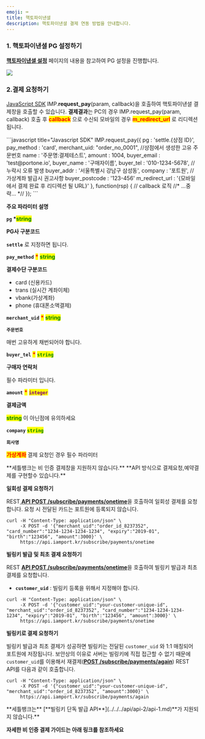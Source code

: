 ```yaml
---
emoji: ⌨
title: 핵토파이낸셜
description: 핵토파이낸셜 결제 연동 방법을 안내합니다.
---
```





### 1. 핵토파이낸셜 PG 설정하기

[**핵토파이낸셜 설정**](../../../ready/2.-pg/payment-gateway/settle/) 페이지의 내용을 참고하여 PG 설정을 진행합니다.

![](</gitbook-assets/ko/스크린샷 2022-06-01 오후 4.32.44.png>)

### 2.결제 요청하기

[JavaScript SDK](../../../sdk/javascript-sdk-old/) IMP.**request\_pay**(param, callback)을 호출하여 핵토파이낸셜 결제창을 호출할 수 있습니다. **결제결과**는 PC의 경우 IMP.request\_pay(param, callback) 호출 후 <mark style="color:red;">**callback**</mark> 으로 수신되 모바일의 경우 <mark style="color:red;">**m\_redirect\_url**</mark> 로 리디렉션됩니다.

<Tabs>
<Tab title="인증결제창 요청">
```javascript title="Javascript SDK"
IMP.request_pay({
    pg : 'settle.{상점 ID}',
    pay_method : 'card',
    merchant_uid: "order_no_0001", //상점에서 생성한 고유 주문번호
    name : '주문명:결제테스트',
    amount : 1004,
    buyer_email : 'test@portone.io',
    buyer_name : '구매자이름',
    buyer_tel : '010-1234-5678',  //누락시 오류 발생 
    buyer_addr : '서울특별시 강남구 삼성동',
    company : '포트원',  // 가상계좌 발급시 권고사항
    buyer_postcode : '123-456'
    m_redirect_url : '{모바일에서 결제 완료 후 리디렉션 될 URL}'
}, function(rsp) { // callback 로직
	//* ...중략... *//
});
```


**주요 파라미터 설명**

**`pg` \***<mark style="color:green;">**string**</mark>

**PG사 구분코드**

**`settle`** 로 지정하면 됩니다.

**`pay_method`** <mark style="color:red;">**\***</mark> <mark style="color:green;">**string**</mark>

**결제수단 구분코드**

* card (신용카드)
* trans (실시간 계좌이체)
* vbank(가상계좌)
* phone (휴대폰소액결제)

**`merchant_uid`** <mark style="color:red;">**\***</mark> <mark style="color:green;">**string**</mark>

**`주문번호`**

매번 고유하게 채번되어야 합니다.

**`buyer_tel`** <mark style="color:red;">**\***</mark> <mark style="color:green;">**`string`**</mark>

**구매자 연락처**

필수 파라미터 입니다.

**`amount`** <mark style="color:red;">**\***</mark> <mark style="color:purple;">**`integer`**</mark>

**결제금액**

<mark style="color:green;">**string**</mark> 이 아닌점에 유의하세요

**`company`** <mark style="color:green;">**`string`**</mark>

**`회사명`**

<mark style="color:red;">**가상계좌**</mark> 결제 요청인 경우 필수 파라미터

<Codepen user="chaiport" slug="GRQdjpa" caption="세틀뱅크 카드인증결제 예제" />

</Tab>

<Tab title="비인증 결제창 요청">
**세틀뱅크는 비 인증 결제창을 지원하지 않습니다.**

</Tab>

<Tab title="비인증 API  결제요청">
**API 방식으로 결제요청,예약결제를 구현할수 있습니다.**

**일회성 결제 요청하기**

REST[ **API POST /subscribe/payments/onetime**](../../../api/api-4/api-1.md)을 호출하여 일회성 결제를 요청합니다. 요청 시 전달된 카드는 포트원에 등록되지 않습니다.

```
curl -H "Content-Type: application/json" \   
     -X POST -d '{"merchant_uid":"order_id_8237352", "card_number":"1234-1234-1234-1234", "expiry":"2019-01", "birth":"123456", "amount":3000}' \
     https://api.iamport.kr/subscribe/payments/onetime
```

**빌링키 발급 및 최초 결제 요청하기**

REST [**API POST /subscribe/payments/onetime**](../../../api/api-4/api-1.md)을 호출하여 빌링키 발급과 최초 결제를 요청합니다.

* **`customer_uid`** : 빌링키 등록을 위해서 지정해야 합니다.

```
curl -H "Content-Type: application/json" \   
     -X POST -d '{"customer_uid":"your-customer-unique-id", "merchant_uid":"order_id_8237352", "card_number":"1234-1234-1234-1234", "expiry":"2019-01", "birth":"123456", "amount":3000}' \
     https://api.iamport.kr/subscribe/payments/onetime 
```

**빌링키로 결제 요청하기**

빌링키 발급과 최초 결제가 성공하면 빌링키는 전달된 `customer_uid` 와 1:1 매칭되어 포트원에 저장됩니다. 보안상의 이유로 서버는 빌링키에 직접 접근할 수 없기 때문에 `customer_uid`를 이용해서 재결제([**POST /subscribe/payments/again**](../../../api/api-4/api.md)) REST API를 다음과 같이 호출합니다.

```
curl -H "Content-Type: application/json" \   
     -X POST -d '{"customer_uid":"your-customer-unique-id", "merchant_uid":"order_id_8237352", "amount":3000}' \
     https://api.iamport.kr/subscribe/payments/again
```

<Hint style="info">
**세틀뱅크는** [**빌링키 단독 발급 API**](../../../api/api-2/api-1.md)**가 지원되지 않습니다.**

</Hint>

**자세한 비 인증 결제 가이드는 아래 링크를 참조하세요**

<ContentRef slug="/ko////auth/guide-1/readme" />

</Tab>
</Tabs>
